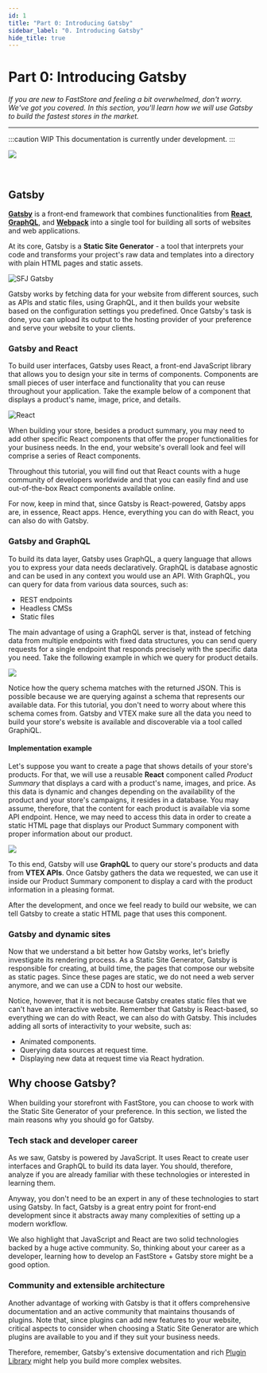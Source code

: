 ```yaml
---
id: 1
title: "Part 0: Introducing Gatsby"
sidebar_label: "0. Introducing Gatsby"
hide_title: true
---
```


# Part 0: Introducing Gatsby

*If you are new to FastStore and feeling a bit overwhelmed, don't worry. We've got you covered. In this section, you'll learn how we will use Gatsby to build the fastest stores in the market.*

---

:::caution WIP
This documentation is currently under development.
:::


![](https://vtexhelp.vtexassets.com/assets/docs/src/technologies___95cb306645c9134458735e56eaace5d9.png)

<br/>

## Gatsby

[**Gatsby**](https://www.gatsbyjs.com/docs/) is a front‑end framework that combines functionalities from [**React**](https://reactjs.org/), [**GraphQL**](https://graphql.org/), and [**Webpack**](https://webpack.js.org/) into a single tool for building all sorts of websites and web applications.

<!----
- Static websites.
- Hybrid websites - websites that are partially static but use hydration to fetch data from external APIs at runtime.
- Progressive Web Applications (PWA).
- Static web applications.
----->

At its core, Gatsby is a **Static Site Generator** - a tool that interprets your code and transforms your project's raw data and templates into a directory with plain HTML pages and static assets.

![SFJ Gatsby](https://vtexhelp.vtexassets.com/assets/docs/src/sfj-gatsby___54df9ba55a51ec04994c39ba16f8b46c.png)

Gatsby works by fetching data for your website from different sources, such as APIs and static files, using GraphQL, and it then builds your website based on the configuration settings you predefined. Once Gatsby's task is done, you can upload its output to the hosting provider of your preference and serve your website to your clients.

<!---
- Prebuilt HTML pages
- CSS
- JavaScript
- images
- and other static content.
----->

### Gatsby and React

To build user interfaces, Gatsby uses React, a front-end JavaScript library that allows you to design your site in terms of components. Components are small pieces of user interface and functionality that you can reuse throughout your application. Take the example below of a component that displays a product's name, image, price, and details.

![React](https://vtexhelp.vtexassets.com/assets/docs/src/react-component___bd65e8556b91b66910906aa8df659e32.png)

When building your store, besides a product summary, you may need to add other specific React components that offer the proper functionalities for your business needs. In the end, your website's overall look and feel will comprise a series of React components.

Throughout this tutorial, you will find out that React counts with a huge community of developers worldwide and that you can easily find and use out-of-the-box React components available online.

For now, keep in mind that, since Gatsby is React-powered, Gatsby apps are, in essence, React apps. Hence, everything you can do with React, you can also do with Gatsby.

### Gatsby and GraphQL

To build its data layer, Gatsby uses GraphQL, a query language that allows you to express your data needs declaratively. GraphQL is database agnostic and can be used in any context you would use an API. With GraphQL, you can query for data from various data sources, such as:

- REST endpoints
- Headless CMSs
- Static files

The main advantage of using a GraphQL server is that, instead of fetching data from multiple endpoints with fixed data structures, you can send query requests for a single endpoint that responds precisely with the specific data you need. Take the following example in which we query for product details.

![](https://vtexhelp.vtexassets.com/assets/docs/src/gatsby-graphql___2cea67ed3d4f9bbbfbe34a287539d385.jpg)

Notice how the query schema matches with the returned JSON. This is possible because we are querying against a schema that represents our available data. For this tutorial, you don't need to worry about where this schema comes from. Gatsby and VTEX make sure all the data you need to build your store's website is available and discoverable via a tool called GraphiQL.

#### Implementation example

Let's suppose you want to create a page that shows details of your store's products. For that, we will use a reusable **React** component called *Product Summary* that displays a card with a product's name, images, and price. As this data is dynamic and changes depending on the availability of the product and your store's campaigns, it resides in a database. You may assume, therefore, that the content for each product is available via some API endpoint. Hence, we may need to access this data in order to create a static HTML page that displays our Product Summary component with proper information about our product.

![](https://vtexhelp.vtexassets.com/assets/docs/src/query-data___78db40b3170ec97845c3e9ff477e55d6.png)

To this end, Gatsby will use **GraphQL** to query our store's products and data from **VTEX APIs**. Once Gatsby gathers the data we requested, we can use it inside our Product Summary component to display a card with the product information in a pleasing format.

After the development, and once we feel ready to build our website, we can tell Gatsby to create a static HTML page that uses this component.

### Gatsby and dynamic sites

Now that we understand a bit better how Gatsby works, let's briefly investigate its rendering process. As a Static Site Generator, Gatsby is responsible for creating, at build time, the pages that compose our website as static pages. Since these pages are static, we do not need a web server anymore, and we can use a CDN to host our website.

Notice, however, that it is not because Gatsby creates static files that we can't have an interactive website. Remember that Gatsby is React-based, so everything we can do with React, we can also do with Gatsby. This includes adding all sorts of interactivity to your website, such as:

- Animated components.
- Querying data sources at request time.
- Displaying new data at request time via React hydration.

## Why choose Gatsby?

When building your storefront with FastStore, you can choose to work with the Static Site Generator of your preference. In this section, we listed the main reasons why you should go for Gatsby.

### Tech stack and developer career

As we saw, Gatsby is powered by JavaScript. It uses React to create user interfaces and GraphQL to build its data layer. You should, therefore, analyze if you are already familiar with these technologies or interested in learning them.

Anyway, you don't need to be an expert in any of these technologies to start using Gatsby. In fact, Gatsby is a great entry point for front-end development since it abstracts away many complexities of setting up a modern workflow.

We also highlight that JavaScript and React are two solid technologies backed by a huge active community. So, thinking about your career as a developer, learning how to develop an FastStore + Gatsby store might be a good option.

### Community and extensible architecture

Another advantage of working with Gatsby is that it offers comprehensive documentation and an active community that maintains thousands of plugins. Note that, since plugins can add new features to your website, critical aspects to consider when choosing a Static Site Generator are which plugins are available to you and if they suit your business needs.

Therefore, remember, Gatsby's extensive documentation and rich [Plugin Library](https://www.gatsbyjs.com/plugins) might help you build more complex websites.

<!----
### Data integration

By being GraphQL-based, Gatsby allows you to collect data from any source of your choosing: Markdown, JSON, third-party APIs, and headless CMSs, such as VTEX's.
----->
